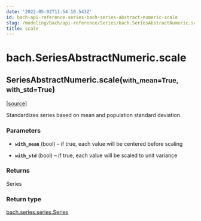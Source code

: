 ```yaml
---
date: '2022-05-02T11:54:10.543Z'
id: bach-api-reference-series-bach-series-abstract-numeric-scale
slug: /modeling/bach/api-reference/Series/bach.SeriesAbstractNumeric.scale/
title: scale
---
```


# bach.SeriesAbstractNumeric.scale

<div class="method">

<h2 class="signature-method"><span class="additional-name">SeriesAbstractNumeric.</span><span class="name">scale(</span><small class="parameter-list"><span class="parameter" id="with_mean">with_mean=True</span>, <span class="parameter" id="with_std">with_std=True</span></small>)</h2>


&#8203;<span class="view-source">[[source]](https://github.com/objectiv/objectiv-analytics/blob/main/bach/bach/series/series_numeric.py)</span>

<div class="content">

Standardizes series based on mean and population standard deviation.


### Parameters

* **`with_mean`** (bool) – if true, each value will be centered before scaling

* **`with_std`** (bool) – if true, each value will be scaled to unit variance



### Returns

Series



### Return type

[bach.series.series.Series](/docs/modeling/bach/api-reference/Series/bach.Series/#bach.Series)



</div>

</div>
